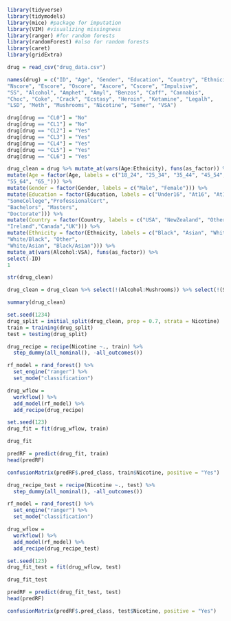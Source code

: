 ```{r}
library(tidyverse)
library(tidymodels)
library(mice) #package for imputation
library(VIM) #visualizing missingness
library(ranger) #for random forests
library(randomForest) #also for random forests
library(caret)
library(gridExtra)
```


```{r}
drug = read_csv("drug_data.csv")
```

```{r}
names(drug) = c("ID", "Age", "Gender", "Education", "Country", "Ethnicity",
"Nscore", "Escore", "Oscore", "Ascore", "Cscore", "Impulsive",
"SS", "Alcohol", "Amphet", "Amyl", "Benzos", "Caff", "Cannabis",
"Choc", "Coke", "Crack", "Ecstasy", "Heroin", "Ketamine", "Legalh",
"LSD", "Meth", "Mushrooms", "Nicotine", "Semer", "VSA")

```

```{r}
drug[drug == "CL0"] = "No"
drug[drug == "CL1"] = "No"
drug[drug == "CL2"] = "Yes"
drug[drug == "CL3"] = "Yes"
drug[drug == "CL4"] = "Yes"
drug[drug == "CL5"] = "Yes"
drug[drug == "CL6"] = "Yes"
```

```{r}
drug_clean = drug %>% mutate_at(vars(Age:Ethnicity), funs(as_factor)) %>%
mutate(Age = factor(Age, labels = c("18_24", "25_34", "35_44", "45_54",
"55_64", "65_"))) %>%
mutate(Gender = factor(Gender, labels = c("Male", "Female"))) %>%
mutate(Education = factor(Education, labels = c("Under16", "At16", "At17", "At18",
"SomeCollege","ProfessionalCert",
"Bachelors", "Masters",
"Doctorate"))) %>%
mutate(Country = factor(Country, labels = c("USA", "NewZealand", "Other", "Australia",
"Ireland","Canada","UK"))) %>%
mutate(Ethnicity = factor(Ethnicity, labels = c("Black", "Asian", "White",
"White/Black", "Other",
"White/Asian", "Black/Asian"))) %>%
mutate_at(vars(Alcohol:VSA), funs(as_factor)) %>%
select(-ID)
1
```

```{r}
str(drug_clean)
```

```{r}
drug_clean = drug_clean %>% select(!(Alcohol:Mushrooms)) %>% select(!(Semer:VSA))
```

```{r}
summary(drug_clean)
```

```{r}
set.seed(1234) 
drug_split = initial_split(drug_clean, prop = 0.7, strata = Nicotine) 
train = training(drug_split)
test = testing(drug_split)
```

```{r}
drug_recipe = recipe(Nicotine ~., train) %>%
  step_dummy(all_nominal(), -all_outcomes())

rf_model = rand_forest() %>% 
  set_engine("ranger") %>% 
  set_mode("classification")

drug_wflow = 
  workflow() %>% 
  add_model(rf_model) %>% 
  add_recipe(drug_recipe)

set.seed(123)
drug_fit = fit(drug_wflow, train)
```

```{r}
drug_fit
```

```{r}
predRF = predict(drug_fit, train)
head(predRF)
```

```{r}
confusionMatrix(predRF$.pred_class, train$Nicotine, positive = "Yes")
```

```{r}
drug_recipe_test = recipe(Nicotine ~., test) %>%
  step_dummy(all_nominal(), -all_outcomes())

rf_model = rand_forest() %>% 
  set_engine("ranger") %>% 
  set_mode("classification")

drug_wflow = 
  workflow() %>% 
  add_model(rf_model) %>% 
  add_recipe(drug_recipe_test)

set.seed(123)
drug_fit_test = fit(drug_wflow, test)
```

```{r}
drug_fit_test
```

```{r}
predRF = predict(drug_fit_test, test)
head(predRF)
```

```{r}
confusionMatrix(predRF$.pred_class, test$Nicotine, positive = "Yes")
```











































